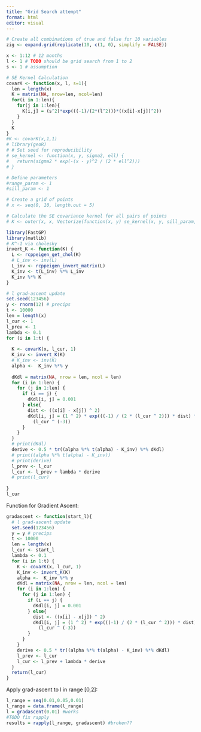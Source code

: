 ```yaml
---
title: "Grid Search attempt"
format: html
editor: visual
---
```


```r
# Create all combinations of true and false for 10 variables
zig <- expand.grid(replicate(10, c(1, 0), simplify = FALSE))
```

```r
x <- 1:12 # 12 months
l <- 1 # TODO should be grid search from 1 to 2
s <- 1 # assumption
```

```r
# SE Kernel Calculation
covarK <- function(x, l, s=1){
  len = length(x)
  K = matrix(NA, nrow=len, ncol=len)
  for(i in 1:len){
    for(j in 1:len){
      K[i,j] = (s^2)*exp(((-1)/(2*(l^2)))*((x[i]-x[j])^2))
    }
  }
  K
}
#K <- covarK(x,1,1)
# library(geoR)
# # Set seed for reproducibility
# se_kernel <- function(x, y, sigma2, ell) {
#   return(sigma2 * exp(-(x - y)^2 / (2 * ell^2)))
# }

# Define parameters
#range_param <- 1
#sill_param <- 1

# Create a grid of points
# x <- seq(0, 10, length.out = 5)

# Calculate the SE covariance kernel for all pairs of points
# K <- outer(x, x, Vectorize(function(x, y) se_kernel(x, y, sill_param, range_param)))

```

```r
library(FastGP)
library(matlib)
# K^-1 via cholesky
invert_K <- function(K) {
  L <- rcppeigen_get_chol(K)
  # L_inv <- inv(L)
  L_inv <- rcppeigen_invert_matrix(L)
  K_inv <- t(L_inv) %*% L_inv
  K_inv %*% K
}
```

```r
# l grad-ascent update
set.seed(123456)
y <- rnorm(12) # precips
t <- 10000
len = length(x)
l_cur <- 1
l_prev <- 1
lambda <- 0.1
for (i in 1:t) {
  
  K <- covarK(x, l_cur, 1)
  K_inv <- invert_K(K)
  # K_inv <- inv(K)
  alpha <-  K_inv %*% y
  
  dKdl = matrix(NA, nrow = len, ncol = len)
  for (i in 1:len) {
    for (j in 1:len) {
      if (i == j) {
        dKdl[i, j] = 0.001
      } else{
        dist <- ((x[i] - x[j]) ^ 2)
        dKdl[i, j] = (1 ^ 2) * exp(((-1) / (2 * (l_cur ^ 2))) * dist) * dist *
          (l_cur ^ (-3))
      }
    }
  }
  # print(dKdl)
  derive <- 0.5 * tr((alpha %*% t(alpha) - K_inv) %*% dKdl)
  # print((alpha %*% t(alpha) - K_inv))
  # print(derive)
  l_prev <- l_cur
  l_cur <- l_prev + lambda * derive
  # print(l_cur)
  
}
l_cur
```

Function for Gradient Ascent:

```r
gradascent <- function(start_l){
  # l grad-ascent update
  set.seed(123456)
  y = y # precips
  t <- 10000
  len = length(x)
  l_cur <- start_l
  lambda <- 0.1
  for (i in 1:t) {
    K <- covarK(x, l_cur, 1)
    K_inv <- invert_K(K)
    alpha <-  K_inv %*% y
    dKdl = matrix(NA, nrow = len, ncol = len)
    for (i in 1:len) {
      for (j in 1:len) {
        if (i == j) {
          dKdl[i, j] = 0.001
        } else{
          dist <- ((x[i] - x[j]) ^ 2)
          dKdl[i, j] = (1 ^ 2) * exp(((-1) / (2 * (l_cur ^ 2))) * dist) * dist *
            (l_cur ^ (-3))
        }
      }
    }
    derive <- 0.5 * tr((alpha %*% t(alpha) - K_inv) %*% dKdl)
    l_prev <- l_cur
    l_cur <- l_prev + lambda * derive
  }
  return(l_cur)
}
```

Apply grad-ascent to l in range \[0,2\]:

```r
l_range = seq(0.01,0.05,0.01)
l_range = data.frame(l_range)
l = gradascent(0.01) #works
#TODO fix rapply
results = rapply(l_range, gradascent) #broken??
```
